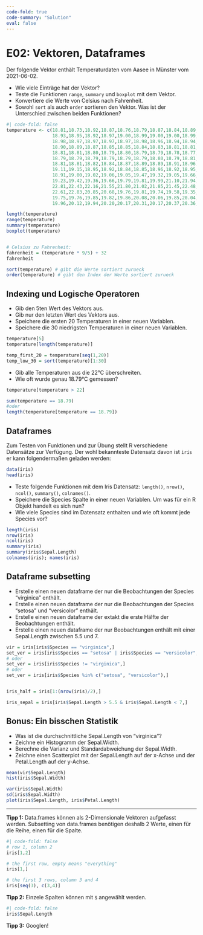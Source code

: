 ```yaml
---
code-fold: true
code-summary: "Solution"
eval: false
---
```



# E02: Vektoren, Dataframes

Der folgende Vektor enthält Temperaturdaten vom Aasee in Münster vom 2021-06-02.

- Wie viele Einträge hat der Vektor?
- Teste die Funktionen `range`, `summary` und `boxplot` mit dem Vektor.
- Konvertiere die Werte von Celsius nach Fahrenheit.
- Sowohl `sort` als auch `order` sortieren den Vektor. Was ist der Unterschied zwischen beiden Funktionen?


```r
#| code-fold: false
temperature <- c(18.81,18.73,18.92,18.87,18.76,18.79,18.87,18.84,18.89,18.89,
                 18.93,18.95,18.92,18.97,19.00,18.99,19.00,19.00,18.99,19.00,
                 18.98,18.97,18.97,18.97,18.97,18.98,18.96,18.94,18.94,18.91,
                 18.90,18.89,18.87,18.85,18.85,18.84,18.83,18.81,18.81,18.81,
                 18.81,18.81,18.80,18.79,18.80,18.79,18.79,18.78,18.77,18.78,
                 18.79,18.79,18.79,18.79,18.79,18.79,18.80,18.79,18.81,18.80,
                 18.81,18.81,18.82,18.84,18.87,18.89,18.89,18.91,18.96,19.02,
                 19.11,19.15,18.95,18.92,18.84,18.85,18.96,18.92,18.95,18.95,
                 18.91,19.00,19.02,19.06,19.05,19.47,19.32,19.05,19.66,19.57,
                 19.23,19.42,19.36,19.66,19.79,19.81,19.99,21.10,21.94,22.52,
                 22.81,22.43,22.16,21.55,21.80,21.02,21.85,21.45,22.48,22.73,
                 22.61,22.83,20.85,20.68,19.76,19.81,19.74,19.58,19.35,19.40,
                 19.75,19.76,19.85,19.82,19.86,20.08,20.06,19.85,20.04,19.90,
                 19.96,20.12,19.94,20.20,20.17,20.31,20.17,20.37,20.36,20.13)
```


```r
length(temperature)
range(temperature)
summary(temperature)
boxplot(temperature)


# Celsius zu Fahrenheit: 
fahrenheit = (temperature * 9/5) + 32
fahrenheit

sort(temperature) # gibt die Werte sortiert zurueck
order(temperature) # gibt den Index der Werte sortiert zurueck

```


## Indexing und Logische Operatoren

- Gib den 5ten Wert des Vektors aus.
- Gib nur den letzten Wert des Vektors aus.
- Speichere die ersten 20 Temperaturen in einer neuen Variablen.
- Speichere die 30 niedrigsten Temperaturen in einer neuen Variablen.

```r
temperature[5]
temperature[length(temperature)]

temp_first_20 = temperature[seq(1,20)]
temp_low_30 = sort(temperature)[1:30]
```

- Gib alle Temperaturen aus die 22°C überschreiten.
- Wie oft wurde genau 18.79°C gemessen?

```r
temperature[temperature > 22]

sum(temperature == 18.79)
#oder
length(temperature[temperature == 18.79])
```


## Dataframes

Zum Testen von Funktionen und zur Übung stellt R verschiedene Datensätze zur Verfügung. Der wohl bekannteste Datensatz davon ist `iris` er kann folgendermaßen geladen werden:


```r
data(iris)
head(iris)
```

* Teste folgende Funktionen mit dem Iris Datensatz: `length()`, `nrow()`, `ncol()`, `summary()`, `colnames()`.
* Speichere die Species Spalte in einer neuen Variablen. Um was für ein R Objekt handelt es sich nun?
* Wie viele Species sind im Datensatz enthalten und wie oft kommt jede Species vor?


```r

length(iris)
nrow(iris)
ncol(iris)
summary(iris)
summary(iris$Sepal.Length)
colnames(iris); names(iris)
```



## Dataframe subsetting

* Erstelle einen neuen dataframe der nur die Beobachtungen der Species "virginica" enthält.
* Erstelle einen neuen dataframe der nur die Beobachtungen der Species "setosa" und "versicolor" enthält.
* Erstelle einen neuen dataframe der extakt die erste Hälfte der Beobachtungen enthält.
* Erstelle einen neuen dataframe der nur Beobachtungen enthält mit einer Sepal.Length zwischen 5.5 und 7.


```r
vir = iris[iris$Species == "virginica",]
set_ver = iris[iris$Species == "setosa" | iris$Species == "versicolor",]
# oder
set_ver = iris[iris$Species != "virginica",]
# oder
set_ver = iris[iris$Species %in% c("setosa", "versicolor"),]


iris_half = iris[1:(nrow(iris)/2),]

iris_sepal = iris[iris$Sepal.Length > 5.5 & iris$Sepal.Length < 7,]

```




## Bonus: Ein bisschen Statistik

* Was ist die durchschnittliche Sepal.Length von "virginica"?
* Zeichne ein Histogramm der Sepal.Width.
* Berechne die Varianz und Standardabweichung der Sepal.Width.
* Zeichne einen Scatterplot mit der Sepal.Length auf der x-Achse und der Petal.Length auf der y-Achse.


```r
mean(vir$Sepal.Length)
hist(iris$Sepal.Width)

var(iris$Sepal.Width)
sd(iris$Sepal.Width)
plot(iris$Sepal.Length, iris$Petal.Length)
```




***

**Tipp 1:** Data.frames können als 2-Dimensionale Vektoren aufgefasst werden. Subsetting von data.frames benötigen deshalb 2 Werte, einen für die Reihe, einen für die Spalte.


```r
#| code-fold: false
# row 1, column 2
iris[1,2]

# the first row, empty means "everything"
iris[1,]

# the first 3 rows, column 3 and 4
iris[seq(3), c(3,4)]
```


**Tipp 2:** Einzele Spalten können mit `$` angewählt werden.

```r
#| code-fold: false
iris$Sepal.Length
```


**Tipp 3:** Googlen!





